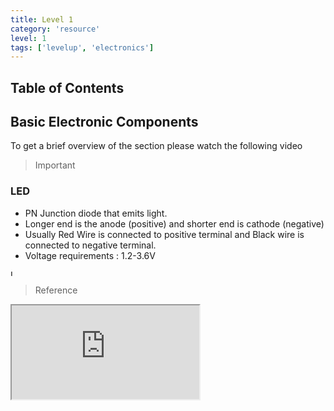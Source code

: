 ```yaml
---
title: Level 1
category: 'resource'
level: 1
tags: ['levelup', 'electronics']
---
```


## Table of Contents

## Basic Electronic Components

To get a brief overview of the section please watch the following video

> Important

<EmbedItem url="https://www.youtube.com/embed/ctC9UKJOJCs" />

### LED

- PN Junction diode that emits light.
- Longer end is the anode (positive) and shorter end is cathode (negative)
- Usually Red Wire is connected to positive terminal and Black wire is connected to negative terminal.
- Voltage requirements : 1.2-3.6V

<Image
  src='/static/images/levelup/level-1/led.png'
  alt='LED'
  width='10'
  height='10'
/>

> Reference

<iframe src='https://www.youtube.com/embed/9uHZB7-T_XA' />

### Breadboard

- The place where you will be making all your connections.
- The holes of the breadboard are interconnected in a specific fashion which can be seen below :

<Image
  src='/static/images/levelup/level-1/breadboard.png'
  alt='Breadboard'
  width='10'
  height='10'
/>

> Reference

<iframe src='https://www.youtube.com/embed/nPOKOi1jIK0' />

### Jumper Cables

- To make connections on the breadboard we use jumper cables.
- We have male to male and male to female connectors.

### Resistor

- A resistor is a passive two-terminal electrical component that implements electrical resistance as a circuit element.

<Image
  src='/static/images/levelup/level-1/resistor.png'
  alt='Resistor'
  width='10'
  height='10'
/>

> Important

<iframe src='https://www.youtube.com/embed/Ve7X6uPS2ug' />

## Basic Programming Fundamentals

> Reference

<iframe src='https://www.youtube.com/embed/rTuKKVcYeMg' />

### Data Types

In programming a data type is simply an attribute of data which tells the compiler or interpreter how the programmer intends to use data.

- int - stores integer values.
- float - stores fractional values.
- double - same as float but higher precision.
- char - stores character's ASCII Value.
- bool - holds either true or false value

<Image
  src='/static/images/levelup/level-1/size.png'
  alt='Data Types'
  width='10'
  height='10'
/>

### Variables

In programming, a variable is a storage location associated with a name and is used to store value of a data type.
The syntax for declaring variable is as follows:
`data-type v1;`
where v1 is the name of variable.

```C++
int A = 5;
float B = 6.9;
double C = 7.23789;
bool D = true;
char E = 'A';
String F = "ARC is Love";
```

### Static and Constant Variables

- [Static Variables](https://www.arduino.cc/reference/en/language/variables/variable-scope-qualifiers/static/)
- [Constant](https://www.arduino.cc/reference/en/language/variables/variable-scope-qualifiers/const/)

### Operators

An operator in a programming language is a symbol that tells the compiler or interpreter to perform a specific mathematical, relational, or logical operation and produce final result.

Different types of operators

- Arithmetic operators
- Logical Operators
- Relational Operators

```C++
int a = 12, b =5;

int c = a + b; // c = 17
int d = a - b; // d = 7
int e = a * b; // e = 60
int f = a / b; // f = 2
int g = a % b; // g = 2 (Remainder)
```

<Image
  src='/static/images/levelup/level-1/operator.png'
  alt='Tables'
  width='10'
  height='10'
/>

## Basics of Arduino Programming

> Important

<iframe src='https://www.youtube.com/embed/NeILwXOaECc' />

### Hello World

You’re going to learn how to use Serial Monitor and Display a simple message on it.
The code on TinkerCAD will look something similar to this-

```c++
String message = "Welcome to Level Up by ARC";

void setup(){
	Serial.begin(9600); // Setup serial monitor with a baud rate of 9600 bits per second

	Serial.println(message); // Print message onto the serial monitor
}
```

Syntax -
**Serial.println(val, format)**

- val : Value to print
  val can be any data type
- format : Specifies base(for int type)
  or number of decimal places
  (for floating point type)

> Reference

<iframe src='https://www.youtube.com/embed/b5kndEtAKl8' />

## Assignments

1. Print your intro on the Serial Monitor.
2. Swap the last two numbers of your ID. (Don't Hardcode swapped numbers).
3. An H-bridge is an electronic circuit that switches the polarity of a voltage applied to a load. These circuits are often used in robotics and other applications to allow DC motors to run forwards or backwards. Now you have to use 2 LEDs. 1st LED should glow in one configuration & 2nd LED should glow in other configuration of the H-bridge.

<Image
  src='/static/images/levelup/level-1/hbridge.png'
  alt='H-Bridge'
  width='10'
  height='500'
/>

> Reference

<iframe src='https://www.youtube.com/embed/xSnbx5Nzn5E' />
